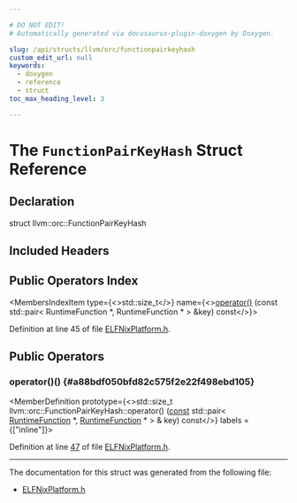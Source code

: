```yaml
---

# DO NOT EDIT!
# Automatically generated via docusaurus-plugin-doxygen by Doxygen.

slug: /api/structs/llvm/orc/functionpairkeyhash
custom_edit_url: null
keywords:
  - doxygen
  - reference
  - struct
toc_max_heading_level: 3

---
```





# The `FunctionPairKeyHash` Struct Reference

<DoxygenPage pluginConfig={pluginConfig}>



## Declaration

<CodeBlock>struct llvm::orc::FunctionPairKeyHash</CodeBlock>

## Included Headers

<IncludesList>
<IncludesListItem
  filePath="llvm/ExecutionEngine/Orc/ELFNixPlatform.h"
  permalink="/docs/api/files/include/include/llvm/include/llvm/executionengine/include/llvm/executionengine/orc/elfnixplatform-h"
  isLocal="true" />
</IncludesList>

## Public Operators Index

<MembersIndex>

<MembersIndexItem
  type={<>std::size&#95;t</>}
  name={<><a href="#a88bdf050bfd82c575f2e22f498ebd105">operator()</a> (const std::pair&lt; RuntimeFunction &#42;, RuntimeFunction &#42; &gt; &amp;key) const</>}>
</MembersIndexItem>

</MembersIndex>


Definition at line 45 of file <a href="/docs/api/files/include/include/llvm/include/llvm/executionengine/include/llvm/executionengine/orc/elfnixplatform-h">ELFNixPlatform.h</a>.

<SectionDefinition>

## Public Operators

### operator()() {#a88bdf050bfd82c575f2e22f498ebd105}

<MemberDefinition
  prototype={<>std::size&#95;t llvm::orc::FunctionPairKeyHash::operator() (<a href="/docs/api/files/lib/lib/target/lib/target/aarch64/aarch64promoteconstant-cpp/#a90f8350fecae261c25be85d38b451bff">const</a> std::pair&lt; <a href="/docs/api/structs/llvm/orc/runtimefunction">RuntimeFunction</a> &#42;, <a href="/docs/api/structs/llvm/orc/runtimefunction">RuntimeFunction</a> &#42; &gt; &amp; key) const</>}
  labels = {["inline"]}>

Definition at line <a href="/docs/api/files/include/include/llvm/include/llvm/executionengine/include/llvm/executionengine/orc/elfnixplatform-h/#l00047">47</a> of file <a href="/docs/api/files/include/include/llvm/include/llvm/executionengine/include/llvm/executionengine/orc/elfnixplatform-h">ELFNixPlatform.h</a>.
</MemberDefinition>

</SectionDefinition>

<hr/>

The documentation for this struct was generated from the following file:

<ul>
<li><a href="/docs/api/files/include/include/llvm/include/llvm/executionengine/include/llvm/executionengine/orc/elfnixplatform-h">ELFNixPlatform.h</a></li>
</ul>

</DoxygenPage>
